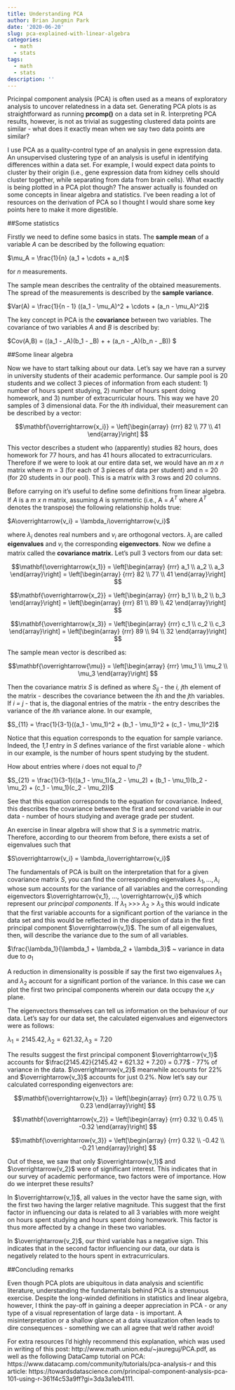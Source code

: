 ```yaml
---
title: Understanding PCA 
author: Brian Jungmin Park
date: '2020-06-20'
slug: pca-explained-with-linear-algebra
categories:
  - math
  - stats
tags:
  - math
  - stats
description: ''
---
```



Pricinpal component analysis (PCA) is often used as a means of exploratory analysis to uncover relatedness in a data set. Generating PCA plots is as straightforward as running **prcomp()** on a data set in R. Interpreting PCA results, however, is not as trivial as suggesting clustered data points are similar - what does it exactly mean when we say two data points are similar? 


I use PCA as a quality-control type of an analysis in gene expression data. An unsupervised clustering type of an analysis is useful in identifying differences within a data set. For example, I would expect data points to cluster by their origin (i.e., gene expression data from kidney cells should cluster together, while separating from data from brain cells). What exactly is being plotted in a PCA plot though? The answer actually is founded on some concepts in linear algebra and statistics. I've been reading a lot of resources on the derivation of PCA so I thought I would share some key points here to make it more digestible. 


##Some statistics


Firstly we need to define some basics in stats. The **sample mean** of a variable *A* can be described by the following equation:


$\mu_A =  \frac{1}{n} (a_1 + \cdots + a_n)$  

for *n* measurements. 


The sample mean describes the centrality of the obtained measurements. The spread of the measurements is described by the **sample variance**. 


$Var(A) = \frac{1}{n - 1} ((a_1 - \mu_A)^2 + \cdots + (a_n - \mu_A)^2)$ 


The key concept in PCA is the **covariance** between two variables. The covariance of two variables *A* and *B* is described by:


$Cov(A,B) = \frac{1}{n - 1} ((a_1 - \mu_A)(b_1 - \mu_B) + \cdots + (a_n - \mu_A)(b_n - \mu_B)) $


##Some linear algebra


Now we have to start talking about our data. Let's say we have ran a survey in university students of their academic performance. Our sample pool is 20 students and we collect 3 pieces of information from each student: 1) number of hours spent studying, 2) number of hours spent doing homework, and 3) number of extracurricular hours. This way we have 20 samples of 3 dimensional data. For the *i*th individual, their measurement can be described by a vector:


$$\mathbf{\overrightarrow{x_i}} = \left[\begin{array}
{rrr}
82  \\
77  \\
41 
\end{array}\right]
$$


This vector describes a student who (apparently) studies 82 hours, does homework for 77 hours, and has 41 hours allocated to extracurriculars. Therefore if we were to look at our entire data set, we would have an *m x n* matrix where m = 3 (for each of 3 pieces of data per student) and n = 20 (for 20 students in our pool). This is a matrix with 3 rows and 20 columns.


Before carrying on it's useful to define some definitions from linear algebra. If *A* is a *m x n* matrix, assuming *A* is symmetric (i.e., A = $A^T$ where $A^T$ denotes the transpose) the following relationship holds true:


$A\overrightarrow{v_i} = \lambda_i\overrightarrow{v_i}$ 


where $\lambda_i$ denotes real numbers and $v_i$ are orthogonal vectors. $\lambda_i$ are called **eigenvalues** and $v_i$ the corresponding **eigenvectors**. Now we define a matrix called the **covariance matrix.** Let's pull 3 vectors from our data set:



$$\mathbf{\overrightarrow{x_1}} = \left[\begin{array}
{rrr}
a_1  \\
a_2  \\
a_3 
\end{array}\right]
= \left[\begin{array}
{rrr}
82  \\
77  \\
41 
\end{array}\right]
$$

$$\mathbf{\overrightarrow{x_2}} = \left[\begin{array}
{rrr}
b_1  \\
b_2  \\
b_3 
\end{array}\right]
= \left[\begin{array}
{rrr}
81  \\
89  \\
42 
\end{array}\right]
$$

$$\mathbf{\overrightarrow{x_3}} = \left[\begin{array}
{rrr}
c_1  \\
c_2  \\
c_3
\end{array}\right]
= \left[\begin{array}
{rrr}
89  \\
94  \\
32 
\end{array}\right]
$$


The sample mean vector is described as:

$$\mathbf{\overrightarrow{\mu}} = \left[\begin{array}
{rrr}
\mu_1  \\
\mu_2  \\
\mu_3 
\end{array}\right]
$$


Then the covariance matrix *S* is defined as where *$S_{ij}$* - the *i, j*th element of the matrix - describes the covariance between the *i*th and the *j*th variables. If *i = j* - that is, the diagonal entries of the matrix - the entry describes the variance of the *i*th variance alone. In our example,


$S_{11} =  \frac{1}{3-1}((a_1 - \mu_1)^2 + (b_1 - \mu_1)^2 + (c_1 - \mu_1)^2)$ 


Notice that this equation corresponds to the equation for sample variance. Indeed, the *1,1* entry in *S* defines variance of the first variable alone - which in our example, is the number of hours spent studying by the student. 


How about entries where *i* does not equal to *j*?


$S_{21} =  \frac{1}{3-1}((a_1 - \mu_1)(a_2 - \mu_2) + (b_1 - \mu_1)(b_2 - \mu_2) + (c_1 - \mu_1)(c_2 - \mu_2))$


See that this equation corresponds to the equation for covariance. Indeed, this describes the covariance between the first and second variable in our data - number of hours studying and average grade per student. 


An exercise in linear algebra will show that *S* is a symmetric matrix. Therefore, according to our theorem from before, there exists a set of eigenvalues such that 


$S\overrightarrow{v_i} = \lambda_i\overrightarrow{v_i}$ 



The fundamentals of PCA is built on the interpretation that for a given covariance matrix *S*, you can find the corresponding eigenvalues $\lambda_1, ..., \lambda_i$ whose sum accounts for the variance of all variables and the corresponding eigenvectors $\overrightarrow{v_1}, ..., \overrightarrow{v_i}$ which represent our *principal components*. If $\lambda_1$ >>> $\lambda_2$ > $\lambda_3$ this would indicate that the first variable accounts for a significant portion of the variance in the data set and this would be reflected in the dispersion of data in the first principal component $\overrightarrow{v_1}$. The sum of all eigenvalues, then, will describe the variance due to the sum of all variables. 


$\frac{\lambda_1}{\lambda_1 + \lambda_2 + \lambda_3}$ ~ variance in data due to $a_1$ 



A reduction in dimensionality is possible if say the first two eigenvalues $\lambda_1$ and $\lambda_2$ account for a significant portion of the variance. In this case we can plot the first two principal components wherein our data occupy the *x,y* plane. 


The eigenvectors themselves can tell us information on the behaviour of our data. Let's say for our data set, the calculated eigenvalues and eigenvectors were as follows:


$\lambda_1 = 2145.42, \lambda_2 = 621.32, \lambda_3 = 7.20$


The results suggest the first principal component $\overrightarrow{v_1}$ accounts for $\frac{2145.42}{2145.42 + 621.32 + 7.20} = 0.77$ - 77% of variance in the data. $\overrightarrow{v_2}$ meanwhile accounts for 22% and $\overrightarrow{v_3}$ accounts for just 0.2%. Now let's say our calculated corresponding eigenvectors are:



$$\mathbf{\overrightarrow{v_1}} = \left[\begin{array}
{rrr}
0.72  \\
0.75  \\
0.23 
\end{array}\right]
$$





$$\mathbf{\overrightarrow{v_2}} = \left[\begin{array}
{rrr}
0.32  \\
0.45  \\
-0.32 
\end{array}\right]
$$



$$\mathbf{\overrightarrow{v_3}} = \left[\begin{array}
{rrr}
0.32  \\
-0.42  \\
-0.21 
\end{array}\right]
$$


Out of these, we saw that only $\overrightarrow{v_1}$ and $\overrightarrow{v_2}$ were of significant interest. This indicates that in our survey of academic performance, two factors were of importance. How do we interpret these results? 


In $\overrightarrow{v_1}$, all values in the vector have the same sign, with the first two having the larger relative magnitude. This suggest that the first factor in influencing our data is related to all 3 variables with more weight on hours spent studying and hours spent doing homework. This factor is thus more affected by a change in these two variables. 


In $\overrightarrow{v_2}$, our third variable has a negative sign. This indicates that in the second factor influencing our data, our data is negatively related to the hours spent in extracurriculars.


##Concluding remarks

Even though PCA plots are ubiquitous in data analysis and scientific literature, understanding the fundamentals behind PCA is a strenuous exercise. Despite the long-winded definitions in statistics and linear algebra, however, I think the pay-off in gaining a deeper appreciation in PCA - or any type of a visual representation of large data - is important. A misinterpretation or a shallow glance at a data visualization often leads to dire consequences - something we can all agree that we'd rather avoid! 


For extra resources I'd highly recommend this explanation, which was used in writing of this post: http://www.math.union.edu/~jaureguj/PCA.pdf, as well as the following DataCamp tutorial on PCA: https://www.datacamp.com/community/tutorials/pca-analysis-r and this article: https://towardsdatascience.com/principal-component-analysis-pca-101-using-r-361f4c53a9ff?gi=3da3a1eb4111. 

